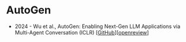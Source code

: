 # AutoGen

- 2024 - Wu et al., AutoGen: Enabling Next-Gen LLM Applications via Multi-Agent Conversation (ICLR) [[GitHub](https://github.com/microsoft/autogen)][[openreview](https://openreview.net/forum?id=tEAF9LBdgu)]
